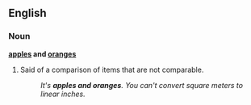 ==English==
===Noun===
'''[[apples]] and [[oranges]]'''
#{{idiom}} Said of a comparison of items that are not comparable.
#:''It's '''apples and oranges'''.  You can't convert square meters to linear inches.''